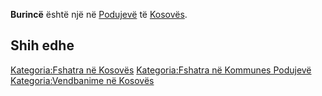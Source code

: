 {{Fshat në 
 | Emri                = Burincë
 | EmriAlt                = 
 | NAME_SHORT_FORM=      
 | NAME_GENERIC=      
 | NAME_SORT_NAME_RO=      BURINCE
 | FULL_NAME_RO = Burincë
 | FULL_NAME_ND_RO=Burince
 | SORT_NAME_RG=BURINCE
 | FULL_NAME_RG=Burincë
 | FULL_NAME_ND_RG=Burince
 | SRP_NAME_SHORT_FORM=      
 | SRP_NAME_GENERIC=      
 | SRP_NAME_SORT_NAME_RO=      
 | SRP_FULL_NAME_RO = 
 | SRP_FULL_NAME_ND_RO=
 | SRP_SORT_NAME_RG=
 | SRP_FULL_NAME_RG=
 | SRP_FULL_NAME_ND_RG=
 | Emri (Rasa dhanore) = 
 | Figura              = 
 | Shteti              = Kosovo
 | Komuna              = Podujevë
 | Kodi postar         = 
 | Sipërfaqja          = 

 | Popullsia           = 

 | Regj. i popullsisë  = 
 | Dend. e popullsisë  = 
 | Faqja zyrtare       = 
 <!--- Koordinatat ----> 
 | Gjerësia            = 42.855833
 | Gjatësia            = 21.145833
 | Lartësia            = 
}}
'''Burincë''' është një [[]] në [[Podujevë]] të [[Kosovës]].

<!-- == Gjeografia == -->
<!-- == Historia == -->
<!-- == Demografia == -->
== Shih edhe ==
{{Komuna Podujevë}}
{{Kosovo-Administrata-Cung}}

[[Kategoria:Fshatra në Kosovës]]
[[Kategoria:Fshatra në Kommunes Podujevë]]
[[Kategoria:Vendbanime në Kosovës]]